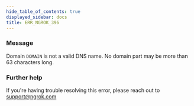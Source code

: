 ```yaml
---
hide_table_of_contents: true
displayed_sidebar: docs
title: ERR_NGROK_396
---
```


### Message

Domain `DOMAIN` is not a valid DNS name. No domain part may be more than 63 characters long.

### Further help

If you're having trouble resolving this error, please reach out to [support@ngrok.com](mailto:support@ngrok.com?subject=Help%20with%20ERR_NGROK_396)
